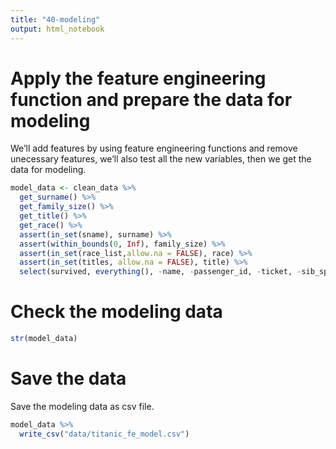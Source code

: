 ```yaml
---
title: "40-modeling"
output: html_notebook
---
```


# Apply the feature engineering function and prepare the data for modeling

We'll add features by using feature engineering functions and remove unecessary features, we'll also test all the new variables, then we get the data for modeling.

```r
model_data <- clean_data %>% 
  get_surname() %>% 
  get_family_size() %>% 
  get_title() %>% 
  get_race() %>% 
  assert(in_set(sname), surname) %>% 
  assert(within_bounds(0, Inf), family_size) %>% 
  assert(in_set(race_list,allow.na = FALSE), race) %>% 
  assert(in_set(titles, allow.na = FALSE), title) %>% 
  select(survived, everything(), -name, -passenger_id, -ticket, -sib_sp, -parch)
```

# Check the modeling data

```r
str(model_data)
```

# Save the data

Save the modeling data as csv file.

```r
model_data %>% 
  write_csv("data/titanic_fe_model.csv")
```

